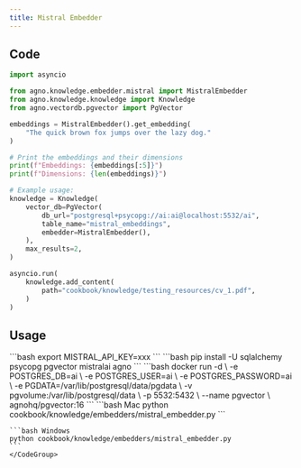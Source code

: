 ```yaml
---
title: Mistral Embedder
---
```


## Code

```python
import asyncio

from agno.knowledge.embedder.mistral import MistralEmbedder
from agno.knowledge.knowledge import Knowledge
from agno.vectordb.pgvector import PgVector

embeddings = MistralEmbedder().get_embedding(
    "The quick brown fox jumps over the lazy dog."
)

# Print the embeddings and their dimensions
print(f"Embeddings: {embeddings[:5]}")
print(f"Dimensions: {len(embeddings)}")

# Example usage:
knowledge = Knowledge(
    vector_db=PgVector(
        db_url="postgresql+psycopg://ai:ai@localhost:5532/ai",
        table_name="mistral_embeddings",
        embedder=MistralEmbedder(),
    ),
    max_results=2,
)

asyncio.run(
    knowledge.add_content(
        path="cookbook/knowledge/testing_resources/cv_1.pdf",
    )
)

```

## Usage

<Steps>
  <Snippet file="create-venv-step.mdx" />

  <Step title="Set your API key">
    ```bash
    export MISTRAL_API_KEY=xxx
    ```
  </Step>

  <Step title="Install libraries">
    ```bash
    pip install -U sqlalchemy psycopg pgvector mistralai agno
    ```
  </Step>

  <Step title="Run PgVector">
    ```bash
    docker run -d \
      -e POSTGRES_DB=ai \
      -e POSTGRES_USER=ai \
      -e POSTGRES_PASSWORD=ai \
      -e PGDATA=/var/lib/postgresql/data/pgdata \
      -v pgvolume:/var/lib/postgresql/data \
      -p 5532:5432 \
      --name pgvector \
      agnohq/pgvector:16
    ```
  </Step>

  <Step title="Run Agent">
    <CodeGroup>
    ```bash Mac
    python cookbook/knowledge/embedders/mistral_embedder.py
    ```

    ```bash Windows
    python cookbook/knowledge/embedders/mistral_embedder.py 
    ```
    </CodeGroup>
  </Step>
</Steps>